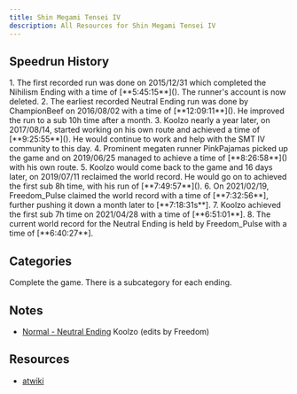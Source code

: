 ```yaml
---
title: Shin Megami Tensei IV
description: All Resources for Shin Megami Tensei IV
---
```



<DocsHero 
    content="Shin Megami Tensei IV is one of the cool Shin Megami Tensei games."
    srcUrl={cover}
    alt="Shin Megami Tensei IV  Cover"
/>

<LinkCard title="Leaderboards" href="https://www.speedrun.com/smt_iv" description="See all the submitted runs on Speedrun.com"/>

## Speedrun History
<Steps>
1. The first recorded run was done on 2015/12/31 which completed the Nihilism Ending with a time of [**5:45:15**](). The runner's account is now deleted.
2. The earliest recorded Neutral Ending run was done by ChampionBeef on 2016/08/02 with a time of [**12:09:11**](). He improved the run to a sub 10h time after a month.
3. Koolzo nearly a year later, on 2017/08/14, started working on his own route and achieved a time of [**9:25:55**](). He would continue to work and help with the SMT IV community to this day.
4. Prominent megaten runner PinkPajamas picked up the game and on 2019/06/25 managed to achieve a time of [**8:26:58**]() with his own route.
5. Koolzo would come back to the game and 16 days later, on 2019/07/11 reclaimed the world record. He would go on to achieved the first sub 8h time, with his run of [**7:49:57**]().
6. On 2021/02/19, Freedom_Pulse claimed the world record with a time of [**7:32:56**], further pushing it down a month later to [**7:18:31s**].
7. Koolzo achieved the first sub 7h time on 2021/04/28 with a time of [**6:51:01**].
8. The current world record for the Neutral Ending is held by Freedom_Pulse with a time of [**6:40:27**].
</Steps>

## Categories
<CardGrid>
        <Card title="Normal">Complete the game. There is a subcategory for each ending.</Card>
        <Card title="NG+"></Card>
</CardGrid>

## Notes
- [Normal - Neutral Ending](https://docs.google.com/document/d/12l-hhhpHi1r1brWxtT47u6Gmek29tvzupebgnjLco18/edit?usp=sharing) Koolzo (edits by Freedom)

## Resources
- [atwiki](https://w.atwiki.jp/megaten4/)